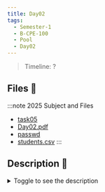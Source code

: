 ```yaml
---
title: Day02
tags:
  - Semester-1
  - B-CPE-100
  - Pool
  - Day02
---
```

> Timeline: ?


## Files 📂

:::note 2025 Subject and Files
- [task05](https://github.com/Studio-17/Epitech-Subjects/raw/main/Semester-1/B-CPE-100/Pool/Day02/task05)
- [Day02.pdf](https://github.com/Studio-17/Epitech-Subjects/raw/main/Semester-1/B-CPE-100/Pool/Day02/Day02.pdf)
- [passwd](https://github.com/Studio-17/Epitech-Subjects/raw/main/Semester-1/B-CPE-100/Pool/Day02/passwd)
- [students.csv](https://github.com/Studio-17/Epitech-Subjects/raw/main/Semester-1/B-CPE-100/Pool/Day02/students.csv)
:::

## Description 📖
<details>
  <summary>Toggle to see the description</summary>
  <div>
<details>
<summary> Tests de la moulinette </summary>
<table align="center">
    <thead>
    <tr>
        <td colSpan={3} align="center"><strong>MOULINETTE</strong></td>
    </tr>
        <tr>
            <th>SOMMAIRE</th>
            <th>NB DE TESTS</th>
            <th>DETAILS</th>
        </tr>
    </thead>
    <tbody>
        <tr>
            <td rowSpan={1}>01 - task01</td>
            <td rowSpan={1} style="text-align: center;">1</td>
            <td>task01</td>
        </tr>
        <tr>
            <td rowSpan={1}>02 - task02</td>
            <td rowSpan={1} style="text-align: center;">1</td>
            <td>task02</td>
        </tr>
        <tr>
            <td rowSpan={1}>03 - task03</td>
            <td rowSpan={1} style="text-align: center;">1</td>
            <td>task03</td>
        </tr>
        <tr>
            <td rowSpan={1}>04 - task04</td>
            <td rowSpan={1} style="text-align: center;">1</td>
            <td>task04</td>
        </tr>
        <tr>
            <td rowSpan={1}>05 - task05</td>
            <td rowSpan={1} style="text-align: center;">1</td>
            <td>task05</td>
        </tr>
        <tr>
            <td rowSpan={1}>06 - task06</td>
            <td rowSpan={1} style="text-align: center;">1</td>
            <td>task06</td>
        </tr>
        <tr>
            <td rowSpan={1}>07 - task07</td>
            <td rowSpan={1} style="text-align: center;">1</td>
            <td>task07</td>
        </tr>
    </tbody>
</table>
</details>
  </div>
</details>

